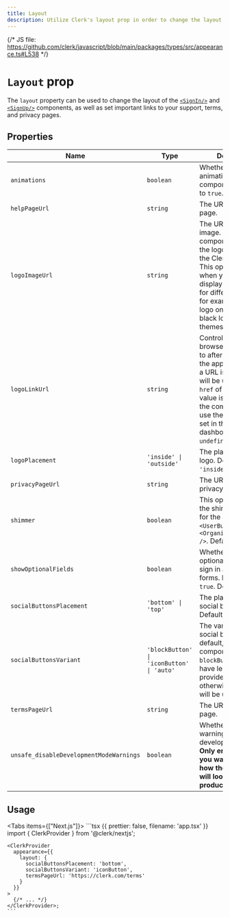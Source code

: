 ```yaml
---
title: Layout
description: Utilize Clerk's layout prop in order to change the layout of the <SignIn /> and <SignUp /> components, as well as set important links to your support, terms and privacy pages.
---
```


{/* JS file: https://github.com/clerk/javascript/blob/main/packages/types/src/appearance.ts#L538 */}

# `Layout` prop

The `layout` property can be used to change the layout of the [`<SignIn/>`](/docs/components/authentication/sign-in) and [`<SignUp/>`](/docs/components/authentication/sign-up) components, as well as set important links to your support, terms, and privacy pages.

## Properties

| Name | Type | Description |
| - | - | - |
| `animations` | `boolean` | Whether to enable animations inside the components. Defaults to `true`. |
| `helpPageUrl` | `string` | The URL to your help page. |
| `logoImageUrl` | `string` | The URL to your logo image. By default, the components will use the logo you've set in the Clerk Dashboard. This option is helpful when you need to display different logos for different themes, for example: white logo on dark themes, black logo on light themes. |
| `logoLinkUrl` | `string` | Controls where the browser will redirect to after the user clicks the application logo. If a URL is provided, it will be used as the `href` of the link. If a value is not passed in, the components will use the Home URL as set in the Clerk dashboard. Defaults to `undefined`. |
| `logoPlacement` | `'inside' \| 'outside'` | The placement of your logo. Defaults to `'inside'`. |
| `privacyPageUrl` | `string` | The URL to your privacy page. |
| `shimmer` | `boolean` | This option enables the shimmer animation for the avatars of `<UserButton />` and `<OrganizationSwitcher />`. Defaults to `true`. |
| `showOptionalFields` | `boolean` | Whether to show optional fields on the sign in and sign up forms. Defaults to `true`. Defaults to `true`. |
| `socialButtonsPlacement` | `'bottom' \| 'top'` | The placement of your social buttons. Defaults to `'top'`. |
| `socialButtonsVariant` | `'blockButton' \| 'iconButton' \| 'auto'` | The variant of your social buttons. By default, the components will use `blockButton` if you have less than 3 social providers enabled, otherwise `iconButton` will be used. |
| `termsPageUrl` | `string` | The URL to your terms page. |
| `unsafe_disableDevelopmentModeWarnings` | `boolean` | Whether development warnings show up in development mode. **Only enable this if you want to preview how the components will look in production.** |

## Usage

<Tabs items={["Next.js"]}>
  <Tab>
    ```tsx {{ prettier: false, filename: 'app.tsx' }}
    import { ClerkProvider } from '@clerk/nextjs';

    <ClerkProvider
      appearance={{
        layout: {
          socialButtonsPlacement: 'bottom',
          socialButtonsVariant: 'iconButton',
          termsPageUrl: 'https://clerk.com/terms'
        }
      }}
    >
      {/* ... */}
    </ClerkProvider>;
    ```
  </Tab>
</Tabs>

